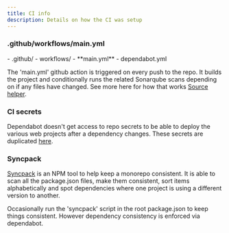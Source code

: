 ```yaml
---
title: CI info
description: Details on how the CI was setup
---
```



### .github/workflows/main.yml


<FileTree>
 - .github/
    - workflows/
      - **main.yml**
    - dependabot.yml

</FileTree>

The 'main.yml' github action is triggered on every push to the repo. It builds the project and conditionally
runs the related Sonarqube scans depending on if any files have changed. See more here for how that works [Source helper](https://how.wtf/run-workflow-step-or-job-based-on-file-changes-github-actions.html).


### CI secrets

Dependabot doesn't get access to repo secrets to be able to deploy the various web projects after a dependency changes. These secrets are duplicated [here](https://github.com/NigelBreslaw/guardian-ghost/settings/secrets/dependabot).

### Syncpack

[Syncpack](https://jamiemason.github.io/syncpack/) is an NPM tool to help keep a monorepo consistent. It is able to scan all the package.json files, make them consistent, sort items alphabetically and spot dependencies where one project is using a different version to another. 

Occasionally run the 'syncpack' script in the root package.json to keep things consistent. However dependency consistency is enforced via dependabot. 
